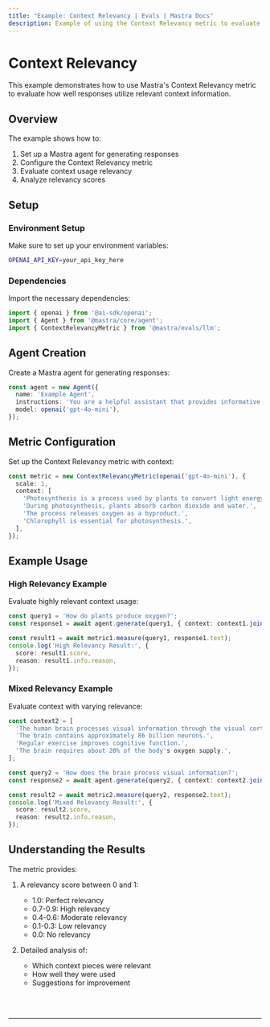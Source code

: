 ```yaml
---
title: "Example: Context Relevancy | Evals | Mastra Docs"
description: Example of using the Context Relevancy metric to evaluate how well responses use relevant context.
---
```



# Context Relevancy

This example demonstrates how to use Mastra's Context Relevancy metric to evaluate how well responses utilize relevant context information.

## Overview

The example shows how to:

1. Set up a Mastra agent for generating responses
2. Configure the Context Relevancy metric
3. Evaluate context usage relevancy
4. Analyze relevancy scores

## Setup

### Environment Setup

Make sure to set up your environment variables:

```bash filename=".env"
OPENAI_API_KEY=your_api_key_here
```

### Dependencies

Import the necessary dependencies:

```typescript copy showLineNumbers filename="src/index.ts"
import { openai } from '@ai-sdk/openai';
import { Agent } from '@mastra/core/agent';
import { ContextRelevancyMetric } from '@mastra/evals/llm';
```

## Agent Creation

Create a Mastra agent for generating responses:

```typescript copy showLineNumbers{7} filename="src/index.ts"
const agent = new Agent({
  name: 'Example Agent',
  instructions: 'You are a helpful assistant that provides informative answers.',
  model: openai('gpt-4o-mini'),
});
```

## Metric Configuration

Set up the Context Relevancy metric with context:

```typescript copy showLineNumbers{7} filename="src/index.ts"
const metric = new ContextRelevancyMetric(openai('gpt-4o-mini'), {
  scale: 1,
  context: [
    'Photosynthesis is a process used by plants to convert light energy into chemical energy.',
    'During photosynthesis, plants absorb carbon dioxide and water.',
    'The process releases oxygen as a byproduct.',
    'Chlorophyll is essential for photosynthesis.',
  ],
});
```

## Example Usage

### High Relevancy Example

Evaluate highly relevant context usage:

```typescript copy showLineNumbers filename="src/index.ts"
const query1 = 'How do plants produce oxygen?';
const response1 = await agent.generate(query1, { context: context1.join(' ') });

const result1 = await metric1.measure(query1, response1.text);
console.log('High Relevancy Result:', {
  score: result1.score,
  reason: result1.info.reason,
});
```

### Mixed Relevancy Example

Evaluate context with varying relevance:

```typescript copy showLineNumbers filename="src/index.ts"
const context2 = [
  'The human brain processes visual information through the visual cortex.',
  'The brain contains approximately 86 billion neurons.',
  'Regular exercise improves cognitive function.',
  'The brain requires about 20% of the body's oxygen supply.',
];

const query2 = 'How does the brain process visual information?';
const response2 = await agent.generate(query2, { context: context2.join(' ') });

const result2 = await metric2.measure(query2, response2.text);
console.log('Mixed Relevancy Result:', {
  score: result2.score,
  reason: result2.info.reason,
});
```

## Understanding the Results

The metric provides:

1. A relevancy score between 0 and 1:
   - 1.0: Perfect relevancy
   - 0.7-0.9: High relevancy
   - 0.4-0.6: Moderate relevancy
   - 0.1-0.3: Low relevancy
   - 0.0: No relevancy

2. Detailed analysis of:
   - Which context pieces were relevant
   - How well they were used
   - Suggestions for improvement

<br />
<br />
<hr className="dark:border-[#404040] border-gray-300" />
<br />
<br />
<GithubLink
  link={
    "https://github.com/mastra-ai/mastra/blob/main/examples/basics/evals/context-relevancy"
  }
/>
